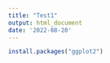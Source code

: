```yaml
---
title: "Test1"
output: html_document
date: '2022-08-20'
---
```


```r
install.packages("ggplot2")
```

